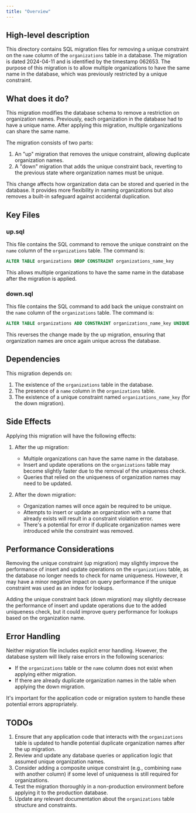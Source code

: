```yaml
---
title: "Overview"
---
```


## High-level description
This directory contains SQL migration files for removing a unique constraint on the `name` column of the `organizations` table in a database. The migration is dated 2024-04-11 and is identified by the timestamp 062653. The purpose of this migration is to allow multiple organizations to have the same name in the database, which was previously restricted by a unique constraint.

## What does it do?
This migration modifies the database schema to remove a restriction on organization names. Previously, each organization in the database had to have a unique name. After applying this migration, multiple organizations can share the same name. 

The migration consists of two parts:
1. An "up" migration that removes the unique constraint, allowing duplicate organization names.
2. A "down" migration that adds the unique constraint back, reverting to the previous state where organization names must be unique.

This change affects how organization data can be stored and queried in the database. It provides more flexibility in naming organizations but also removes a built-in safeguard against accidental duplication.

## Key Files

### up.sql
This file contains the SQL command to remove the unique constraint on the `name` column of the `organizations` table. The command is:

```sql
ALTER TABLE organizations DROP CONSTRAINT organizations_name_key
```

This allows multiple organizations to have the same name in the database after the migration is applied.

### down.sql
This file contains the SQL command to add back the unique constraint on the `name` column of the `organizations` table. The command is:

```sql
ALTER TABLE organizations ADD CONSTRAINT organizations_name_key UNIQUE (name)
```

This reverses the change made by the up migration, ensuring that organization names are once again unique across the database.

## Dependencies
This migration depends on:
1. The existence of the `organizations` table in the database.
2. The presence of a `name` column in the `organizations` table.
3. The existence of a unique constraint named `organizations_name_key` (for the down migration).

## Side Effects
Applying this migration will have the following effects:
1. After the up migration:
   - Multiple organizations can have the same name in the database.
   - Insert and update operations on the `organizations` table may become slightly faster due to the removal of the uniqueness check.
   - Queries that relied on the uniqueness of organization names may need to be updated.

2. After the down migration:
   - Organization names will once again be required to be unique.
   - Attempts to insert or update an organization with a name that already exists will result in a constraint violation error.
   - There's a potential for error if duplicate organization names were introduced while the constraint was removed.

## Performance Considerations
Removing the unique constraint (up migration) may slightly improve the performance of insert and update operations on the `organizations` table, as the database no longer needs to check for name uniqueness. However, it may have a minor negative impact on query performance if the unique constraint was used as an index for lookups.

Adding the unique constraint back (down migration) may slightly decrease the performance of insert and update operations due to the added uniqueness check, but it could improve query performance for lookups based on the organization name.

## Error Handling
Neither migration file includes explicit error handling. However, the database system will likely raise errors in the following scenarios:
- If the `organizations` table or the `name` column does not exist when applying either migration.
- If there are already duplicate organization names in the table when applying the down migration.

It's important for the application code or migration system to handle these potential errors appropriately.

## TODOs
1. Ensure that any application code that interacts with the `organizations` table is updated to handle potential duplicate organization names after the up migration.
2. Review and update any database queries or application logic that assumed unique organization names.
3. Consider adding a composite unique constraint (e.g., combining `name` with another column) if some level of uniqueness is still required for organizations.
4. Test the migration thoroughly in a non-production environment before applying it to the production database.
5. Update any relevant documentation about the `organizations` table structure and constraints.